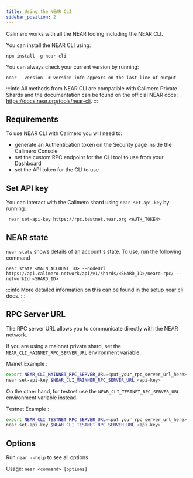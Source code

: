 ```yaml
---
title: Using the NEAR CLI
sidebar_position: 2
---
```


Calimero works with all the NEAR tooling including the NEAR CLI. 

You can install the NEAR CLI using: 

```
npm install -g near-cli
```

You can always check your current version by running:

```
near --version  # version info appears on the last line of output
```

:::info
All methods from NEAR CLI are compatible with Calimero Private Shards and the documentation can be found on the official NEAR docs: https://docs.near.org/tools/near-cli.
:::


## Requirements

To use NEAR CLI with Calimero you will need to:
- generate an Authentication token on the Security page inside the Calimero Console
- set the custom RPC endpoint for the CLI tool to use from your Dashboard
- set the API token for the CLI to use


## Set API key

You can interact with the Calimero shard using `near set-api-key` by running:

```
 near set-api-key https://rpc.testnet.near.org <AUTH_TOKEN>   
```

## NEAR state

`near state` shows details of an account's state. To use, run the following command

```
near state <MAIN_ACCOUNT_ID> --nodeUrl https://api.calimero.network/api/v1/shards/<SHARD_ID>/neard-rpc/ --networkId <SHARD_ID>
```

:::info
More detailed information on this can be found in the [setup near cli](/getting_started/generate_token#set-up-the-near-cli-to-access-the-shard-via-cli) docs.
:::

## RPC Server URL

The RPC server URL allows you to communicate directly with the NEAR network. 

If you are using a mainnet private shard, set the `NEAR_CLI_MAINNET_RPC_SERVER_URL` environment variable.

Mainet Example :
```bash
export NEAR_CLI_MAINNET_RPC_SERVER_URL=<put_your_rpc_server_url_here>
near set-api-key $NEAR_CLI_MAINNER_RPC_SERVER_URL <api-key>
```

On the other hand, for testnet use the `NEAR_CLI_TESTNET_RPC_SERVER_URL` environment variable instead.

Testnet Example :
```bash
export NEAR_CLI_TESTNET_RPC_SERVER_URL=<put_your_rpc_server_url_here>
near set-api-key $NEAR_CLI_TESTNET_RPC_SERVER_URL <api-key>
```

## Options
Run `near --help` to see all options

Usage: `near <command> [options]`